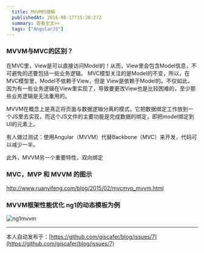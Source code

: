 ```yaml
---
  title: MVVM的理解
  publishedAt: 2016-08-17T15:28:27Z
  summary: 查看全文>>
  tags: ["AngularJS"]
---
```


### MVVM与MVC的区别？

在MVC里，View是可以直接访问Model的！从而，View里会包含Model信息，不可避免的还要包括一些业务逻辑。 MVC模型关注的是Model的不变，所以，在MVC模型里，Model不依赖于View，但是 View是依赖于Model的。不仅如此，因为有一些业务逻辑在View里实现了，导致要更改View也是比较困难的，至少那些业务逻辑是无法重用的。

MVVM在概念上是真正将页面与数据逻辑分离的模式，它把数据绑定工作放到一个JS里去实现，而这个JS文件的主要功能是完成数据的绑定，即把model绑定到UI的元素上。

有人做过测试：使用Angular（MVVM）代替Backbone（MVC）来开发，代码可以减少一半。

此外，MVVM另一个重要特性，双向绑定
### MVC，MVP 和 MVVM 的图示

http://www.ruanyifeng.com/blog/2015/02/mvcmvp_mvvm.html

### MVVM框架性能优化 ng1的动态模板为例

![ng1mvvm](https://user-images.githubusercontent.com/8676711/46901209-3dd37880-cee2-11e8-9d6b-f66b5779e4c7.png)


---
本人自动发布于：[https://github.com/giscafer/blog/issues/7](https://github.com/giscafer/blog/issues/7)

